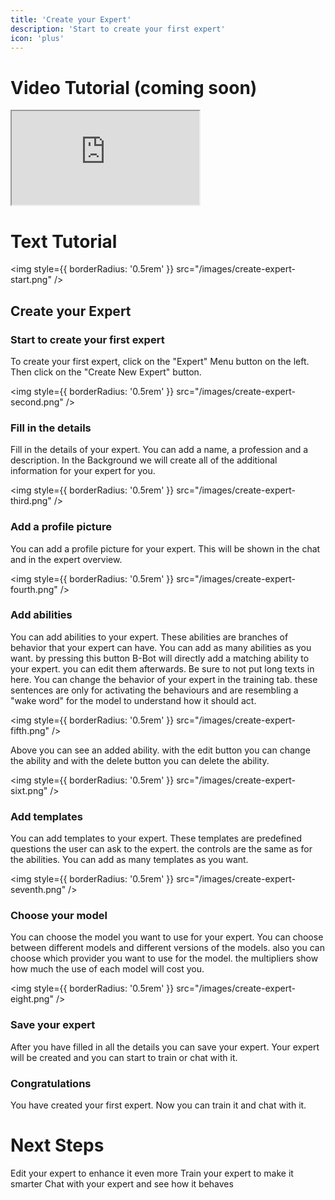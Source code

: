 ```yaml
---
title: 'Create your Expert'
description: 'Start to create your first expert'
icon: 'plus'
---
```


# Video Tutorial (coming soon)

<iframe style={{ borderRadius: '0.5rem', width: '100%', height: '400px'}} src="https://www.youtube.com/embed/6bF5p01MXqQ?si=kd45_8HryDQMIMcZ"> </iframe>

# Text Tutorial
<img
  style={{ borderRadius: '0.5rem' }}
  src="/images/create-expert-start.png"
/>

## Create your Expert

### Start to create your first expert

To create your first expert, click on the "Expert" Menu button on the left. Then click on the "Create New Expert" button.

<img
  style={{ borderRadius: '0.5rem' }}
  src="/images/create-expert-second.png"
/>

### Fill in the details

Fill in the details of your expert. You can add a name, a profession and a description.
In the Background we will create all of the additional information for your expert for you.

<img
  style={{ borderRadius: '0.5rem' }}
  src="/images/create-expert-third.png"
/>

### Add a profile picture

You can add a profile picture for your expert. This will be shown in the chat and in the expert overview.

<img
  style={{ borderRadius: '0.5rem' }}
  src="/images/create-expert-fourth.png"
/>

### Add abilities

You can add abilities to your expert. These abilities are branches of behavior that your expert can have.
You can add as many abilities as you want. by pressing this button B-Bot will directly add a matching ability to your expert.
you can edit them afterwards. Be sure to not put long texts in here. You can change the behavior of your expert in the training tab.
these sentences are only for activating the behaviours and are resembling a "wake word" for the model to understand how it should act.

<img
  style={{ borderRadius: '0.5rem' }}
  src="/images/create-expert-fifth.png"
/>

Above you can see an added ability. with the edit button you can change the ability and with the delete button you can delete the ability.

<img
  style={{ borderRadius: '0.5rem' }}
  src="/images/create-expert-sixt.png"
/>

### Add templates

You can add templates to your expert. These templates are predefined questions the user can ask to the expert.
the controls are the same as for the abilities. You can add as many templates as you want.

<img
  style={{ borderRadius: '0.5rem' }}
  src="/images/create-expert-seventh.png"
/>

### Choose your model

You can choose the model you want to use for your expert. You can choose between different models and different versions of the models.
also you can choose which provider you want to use for the model. the multipliers show how much the use of each model will cost you.

<img
  style={{ borderRadius: '0.5rem' }}
  src="/images/create-expert-eight.png"
/>

### Save your expert

After you have filled in all the details you can save your expert. Your expert will be created and you can start to train or chat with it.

### Congratulations

You have created your first expert. Now you can train it and chat with it.

# Next Steps
<CardGroup cols={2}>
  <Card
    title="Edit your Expert"
    icon="gauge"
    href="/essentials/edit-expert"
  >
    Edit your expert to enhance it even more
  </Card>
  <Card
    title="Train your Expert"
    icon="gauge"
    href="/essentials/training"
  >
    Train your expert to make it smarter
  </Card>
  <Card
    title="Chat with your Expert"
    icon="messages"
    href="/essentials/chat"
  >
    Chat with your expert and see how it behaves
  </Card>
</CardGroup>
